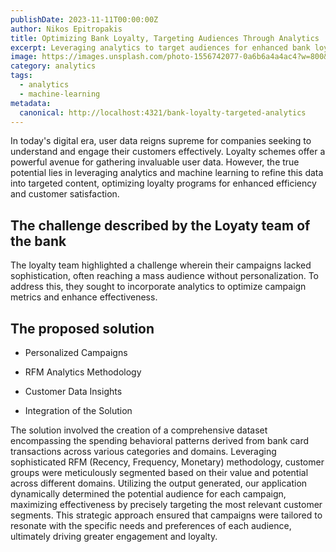 ```yaml
---
publishDate: 2023-11-11T00:00:00Z
author: Nikos Epitropakis
title: Optimizing Bank Loyalty, Targeting Audiences Through Analytics
excerpt: Leveraging analytics to target audiences for enhanced bank loyalty programs. Unlocking insights for personalized customer engagement.
image: https://images.unsplash.com/photo-1556742077-0a6b6a4a4ac4?w=800&auto=format&fit=crop&q=60&ixlib=rb-4.0.3&ixid=M3wxMjA3fDB8MHxzZWFyY2h8Nnx8bG95YWx0eSUyMHBheW1lbnR8ZW58MHwwfDB8fHwy
category: analytics
tags:
  - analytics
  - machine-learning
metadata:
  canonical: http://localhost:4321/bank-loyalty-targeted-analytics
---
```


In today's digital era, user data reigns supreme for companies seeking to understand and engage their customers effectively. Loyalty schemes offer a powerful avenue for gathering invaluable user data. However, the true potential lies in leveraging analytics and machine learning to refine this data into targeted content, optimizing loyalty programs for enhanced efficiency and customer satisfaction.

## The challenge described by the Loyaty team of the bank

The loyalty team highlighted a challenge wherein their campaigns lacked sophistication, often reaching a mass audience without personalization. To address this, they sought to incorporate analytics to optimize campaign metrics and enhance effectiveness.

## The proposed solution

- Personalized Campaigns

- RFM Analytics Methodology

- Customer Data Insights

- Integration of the Solution


The solution involved the creation of a comprehensive dataset encompassing the spending behavioral patterns derived from bank card transactions across various categories and domains. Leveraging sophisticated RFM (Recency, Frequency, Monetary) methodology, customer groups were meticulously segmented based on their value and potential across different domains. Utilizing the output generated, our application dynamically determined the potential audience for each campaign, maximizing effectiveness by precisely targeting the most relevant customer segments. This strategic approach ensured that campaigns were tailored to resonate with the specific needs and preferences of each audience, ultimately driving greater engagement and loyalty.